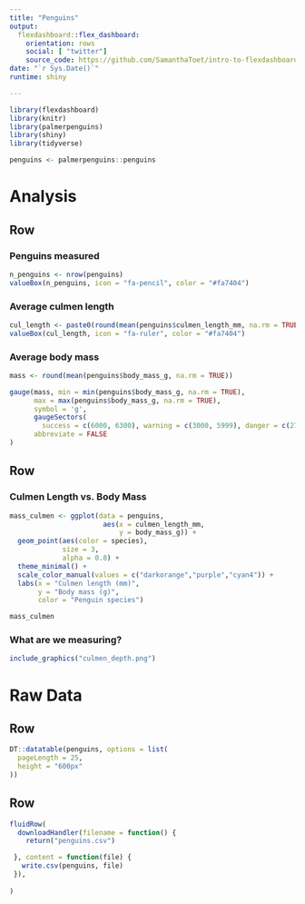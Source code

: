 ```yaml
---
title: "Penguins"
output: 
  flexdashboard::flex_dashboard:
    orientation: rows
    social: [ "twitter"]
    source_code: https://github.com/SamanthaToet/intro-to-flexdashboard
date: "`r Sys.Date()`"
runtime: shiny

---
```



<style>
.navbar {
  background-color: #15dcb2ff;
  border-color: #15dcb2ff
}

.navbar-inverse .navbar-nav > li > a:hover,
.navbar-inverse .navbar-nav > li > a:focus {
    background-color: #c35dca;
    color: white;
}
.navbar-inverse .navbar-nav > .active > a,
.navbar-inverse .navbar-nav > .active > a:hover,
.navbar-inverse .navbar-nav > .active > a:focus {
  color: white;
  background-color: #c35dca;
}
.navbar-inverse .navbar-toggle:hover,
.navbar-inverse .navbar-toggle:focus {
  background-color: #c35dca;
}
.navbar-inverse .navbar-collapse,
.navbar-inverse .navbar-form {
  border-color: #c35dca;
}
</style>

```r
library(flexdashboard)
library(knitr)
library(palmerpenguins)
library(shiny)
library(tidyverse)

penguins <- palmerpenguins::penguins

```

Analysis
=====================================   

Row
-------------------------------------

### Penguins measured

```r
n_penguins <- nrow(penguins)
valueBox(n_penguins, icon = "fa-pencil", color = "#fa7404")
```

### Average culmen length

```r
cul_length <- paste0(round(mean(penguins$culmen_length_mm, na.rm = TRUE)), " mm")
valueBox(cul_length, icon = "fa-ruler", color = "#fa7404")
```

### Average body mass

```r
mass <- round(mean(penguins$body_mass_g, na.rm = TRUE))

gauge(mass, min = min(penguins$body_mass_g, na.rm = TRUE), 
      max = max(penguins$body_mass_g, na.rm = TRUE), 
      symbol = 'g', 
      gaugeSectors(
        success = c(6000, 6300), warning = c(3000, 5999), danger = c(2700, 2999)),
      abbreviate = FALSE
)
```

Row
-------------------------------------

### Culmen Length vs. Body Mass

```r

mass_culmen <- ggplot(data = penguins, 
                       aes(x = culmen_length_mm,
                           y = body_mass_g)) +
  geom_point(aes(color = species),
             size = 3,
             alpha = 0.8) +
  theme_minimal() +
  scale_color_manual(values = c("darkorange","purple","cyan4")) +
  labs(x = "Culmen length (mm)",
       y = "Body mass (g)",
       color = "Penguin species") 

mass_culmen
```
   
### What are we measuring? {.tabset}

```r
include_graphics("culmen_depth.png")
```   
    

Raw Data
=====================================   

Row
-------------------------------------

```r
DT::datatable(penguins, options = list(
  pageLength = 25, 
  height = "600px"
))
```

Row {data-height=100}
-------------------------------------


```r
fluidRow(
  downloadHandler(filename = function() { 
    return("penguins.csv")

 }, content = function(file) {
   write.csv(penguins, file)
 }),
  
)


```

